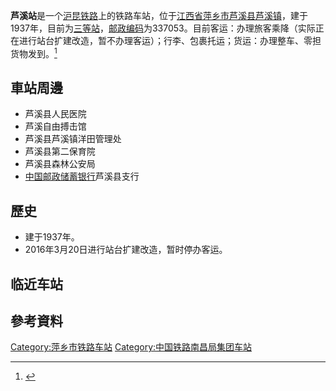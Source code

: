 {{Expand|time=2016-06-10T08:28:04+00:00}}
{{Infobox China railway station 
|车站名称 =芦溪站
|图片 = 
|图片介绍 = 
|车站拼音 =Luxi
|英文名称=Luxi Railway Station
|车站代码 = 33077<ref>{{cite book|title=中华人民共和国铁路车站代码（GB/T 10302-2010）|publisher=中国标准出版社|year=2010|isbn=155066140495|ignore-isbn-error=true|pages=23}}</ref>
|电报码 = LUG
|拼音码 = LXI
|车站位置 = [[江西省|江西省]][[萍乡市|萍乡市]][[芦溪县|芦溪县]][[芦溪镇_(芦溪县)|芦溪镇]]
|归属 =[[南昌铁路局|南昌铁路局]]
|线路 = [[沪昆铁路|沪昆铁路]]
|车站等级 = [[三等站_(中铁)|三等站]]
|月台数目 = 
|股道数目 = 
}}
'''芦溪站'''是一个[[沪昆铁路|沪昆铁路]]上的铁路车站，位于[[江西省|江西省]][[萍乡市|萍乡市]][[芦溪县|芦溪县]][[芦溪镇_(芦溪县)|芦溪镇]]，建于1937年，目前为[[三等站_(中铁)|三等站]]，[[邮政编码|邮政编码]]为337053。目前客运：办理旅客乘降（实际正在进行站台扩建改造，暂不办理客运）；行李、包裹托运；货运：办理整车、零担货物发到。<ref>{{Cite web |url=http://search.huochepiao.com/huochezhan/jieshao/1618.htm |title=芦溪火车站介绍 |access-date=2016-06-10 |archive-date=2016-08-02 |archive-url=https://web.archive.org/web/20160802035516/http://search.huochepiao.com/huochezhan/jieshao/1618.htm |dead-url=no }}</ref>

==車站周邊==
* 芦溪县人民医院
* 芦溪自由搏击馆
* 芦溪县芦溪镇洋田管理处
* 芦溪县第二保育院
* 芦溪县森林公安局
* [[中国邮政储蓄银行|中国邮政储蓄银行]]芦溪县支行

==歷史==
* 建于1937年。
* 2016年3月20日进行站台扩建改造，暂时停办客运。
== 临近车站 ==
{{start rail box|[[中国铁路|中国铁路]]}}
{{s-inop|[[西村站_(江西省)|西村站]]|[[上海站|上海]]方向}}
{{s-line|[[沪昆铁路|沪昆铁路]]<br />← 22km 芦溪站 10km →}}
{{s-inop|[[泉江站|泉江站]]|[[昆明站|昆明]]方向}}
{{end box}}

==參考資料==
{{reflist}}
{{China-rail-stub}}
{{沪昆铁路}}
[[Category:萍乡市铁路车站|Category:萍乡市铁路车站]]
[[Category:中国铁路南昌局集团车站|Category:中国铁路南昌局集团车站]]